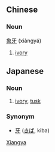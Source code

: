 ==Chinese==
===Noun===
[[象]][[牙]] (xiàngyá)

# [[ivory]]

== Japanese ==
===Noun===
{{janoun|ぞうげ|zōge}}
# [[ivory]], [[tusk]]

===Synonym===
* [[牙]] ([[きば]], kiba)
[[Category:Chinese nouns|Xiangya]]
